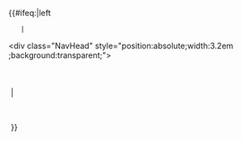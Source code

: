 <!--
--><includeonly><!--
-->{{#ifeq:{{{showhide|}}}{{{toggle|}}}|left
    | <!------------------------------------------------------------------------
         showhide = left, so place [show/hide] link on lefthand side:
       -------------------------------------------------------------------------
       --><div class="NavFrame {{#if:{{{expanded|}}} | |collapsed}} {{{class|}}}" style="position:relative;width:100%;border:{{{border|none}}};{{{style|}}}"><!--
           --><div class="NavHead" style="position:absolute;width:3.2em<!--(to accommodate "[show]")-->;background:transparent;"></div><!--
           --><div style="font-size:100%;height:1.6em;background:transparent;padding-left:2.8em<!--(should place text just after [show/hide])-->;
                          text-align:left;font-weight:bold;{{{titlestyle|{{{headercss|}}}}}}">&nbsp;&nbsp;<!--deprecated:-->{{{header|}}}<!---->{{{title|}}}</div><!--
           --><div class="NavContent" style="padding-left:0.3em;text-align:left;{{{bodystyle|{{{contentstyle|{{{contentcss|}}}}}}}}}"><!--

 -->| <!------------------------------------------------------------------------
         showhide /= left, so place [show/hide] link on righthand side:
       -------------------------------------------------------------------------
       --><div class="NavFrame {{#if:{{{expanded|}}} | |collapsed}} {{{class|}}}" style="border:{{{border|none}}};{{{style|}}}"><!--
           --><div class="NavHead" style="background:{{{bg1|transparent}}};text-align:{{{ta1|left}}};{{{extra1|}}} {{{titlestyle|{{{headercss|}}}}}}"><!--
                    deprecated:-->{{{header|}}}<!---->{{{title|}}}&nbsp;</div><!--
           --><div class="NavContent" style="background:{{{bg2|transparent}}};text-align:{{{ta2|left}}};{{{extra2|}}} {{{bodystyle|{{{contentstyle|{{{contentcss|}}}}}}}}}"><!--

-->}}</includeonly>